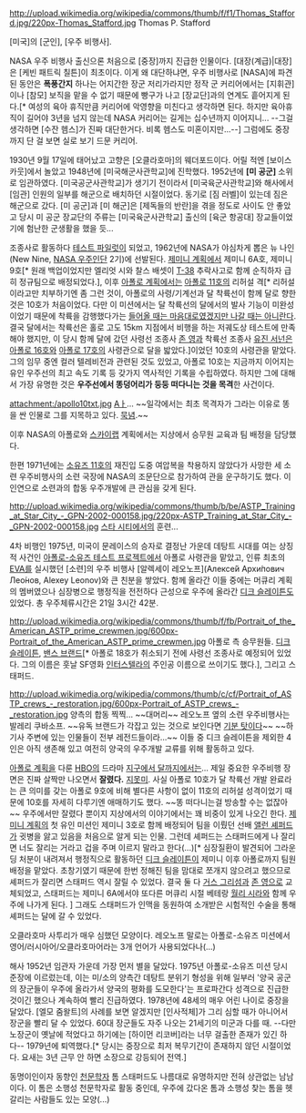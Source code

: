 http://upload.wikimedia.org/wikipedia/commons/thumb/f/f1/Thomas_Stafford.jpg/220px-Thomas_Stafford.jpg
Thomas P. Stafford

[미국]의 [군인], [우주 비행사]. 

NASA 우주 비행사 출신으론 처음으로 [중장]까지 진급한 인물이다. [대장(계급)|대장]은 [케빈 패트릭 칠튼]이 최초이다. 이게 왜 대단하냐면, 우주 비행사로 [NASA]에 파견된 동안은 '''폭풍간지''' 하나는 어지간한 장군 저리가라지만 정작 군 커리어에서는 [지휘관]이나 [참모] 보직을 맡을 수 없기 때문에 빵구가 나고 [장교단]과의 연계도 흩어지게 된다.[* 여성의 육아 휴직만큼 커리어에 악영향을 미친다고 생각하면 된다. 하지만 육아휴직이 길어야 3년을 넘지 않는데 NASA 커리어는 길게는 십수년까지 이어지니... --그걸 생각하면 [수잔 헴스]가 진짜 대단한거다. 비록 헴스도 미혼이지만...--] 그럼에도 중장까지 단 걸 보면 실로 보기 드문 커리어.

1930년 9월 17일에 태어났고 고향은 [오클라호마]의 웨더포드이다. 어릴 적엔 [보이스카웃]에서 놀았고 1948년에 [미국해군사관학교]에 진학했다. 1952년에 '''[미 공군]''' 소위로 임관하였다. [미국공군사관학교]가 생기기 전이라서 [미국육군사관학교]와 해사에서 [임관] 인원의 일부를 해군으로 배치하던 시절이었다. 동기로 [짐 러벨]이 있는데 짐은 해군으로 갔다. [미 공군]과 [미 해군]은 [제독들의 반란]을 겪을 정도로 사이도 안 좋았고 당시 미 공군 장교단의 주류는 [미국육군사관학교] 출신의 [육군 항공대] 장교들이었기에 험난한 군생활을 했을 듯...

조종사로 활동하다 [[테스트 파일럿]]이 되었고, 1962년에 NASA가 야심차게 뽑은 뉴 나인(New Nine, [[NASA 우주인단]] 2기)에 선발된다. [[제미니 계획]]에서 제미니 6A호, 제미니 9호[* 원래 백업이었지만 엘리엇 시와 찰스 배셋이 [[T-38]] 추락사고로 함께 순직하자 급히 정규팀으로 배정되었다.], 이후 [[아폴로 계획]]에서는 [[아폴로 11호]]의 리허설 격[* 리허설이라고만 치부하기엔 좀 그런 것이, 아폴로의 사령/기계선과 달 착륙선이 함께 달로 향한 것은 10호가 처음이었다. 다만 이 미션에서는 달 착륙선의 달에서의 발사 기능이 미완성이었기 때문에 착륙을 감행했다가는 [[홍콩행 게이바|들어올 때는 마음대로였겠지만 나갈 때는 아니란다]]. 결국 달에서는 착륙선은 홀로 고도 15km 지점에서 비행을 하는 저궤도상 테스트에 만족해야 했지만, 이 당시 함께 달에 갔던 사령선 조종사 [[존 영]]과 착륙선 조종사 [[유진 서넌]]은 [[아폴로 16호]]와 [[아폴로 17호]]의 사령관으로 달을 밟았다.]이었던 10호의 사령관을 맡았다. 그의 임무 중엔 컬러 텔레비전과 관련된 것도 있었고, 아폴로 10호는 지금까지 이어지는 유인 우주선의 최고 속도 기록 등 갖가지 역사적인 기록을 수립하였다. 하지만 그에 대해서 가장 유명한 것은 '''우주선에서 똥덩어리가 둥둥 떠다니는 것을 목격'''한 사건이다.

attachment:/apollo10txt.jpg
[[Aㅏ]]... ~~일각에서는 최초 목격자가 그라는 이유로 똥을 싼 인물로 그를 지목하고 있다. [[묵념]].~~

이후 NASA의 아폴로와 [[스카이랩]] 계획에서는 지상에서 승무원 교육과 팀 배정을 담당했다.

한편 1971년에는 [[소유즈 11호]]의 재진입 도중 여압복을 착용하지 않았다가 사망한 세 소련 우주비행사의 소련 국장에 NASA의 조문단으로 참가하여 관을 운구하기도 했다. 이 인연으로 소련과의 합동 우주개발에 큰 관심을 갖게 된다.

http://upload.wikimedia.org/wikipedia/commons/thumb/b/be/ASTP_Training_at_Star_City_-_GPN-2002-000158.jpg/220px-ASTP_Training_at_Star_City_-_GPN-2002-000158.jpg
[[스타 시티]]에서의 훈련...

4차 비행인 1975년, 미국이 문레이스의 승자로 결정난 가운데 데탕트 시대를 여는 상징적 사건인 [[아폴로-소유즈 테스트 프로젝트]]에서 아폴로 사령관을 맡았고, 인류 최초의 [[EVA]]를 실시했던 [소련]의 우주 비행사 [알렉세이 레오노프](Алексе́й Архи́пович Лео́нов, Alexey Leonov)와 큰 친분을 쌓았다. 함께 올라간 이들 중에는 머큐리 계획의 멤버였으나 심장병으로 행정직을 전전하다 근성으로 우주에 올라간 [[디크 슬레이튼]]도 있었다. 총 우주체류시간은 21일 3시간 42분.

http://upload.wikimedia.org/wikipedia/commons/thumb/f/fb/Portrait_of_the_American_ASTP_prime_crewmen.jpg/600px-Portrait_of_the_American_ASTP_prime_crewmen.jpg
아폴로 측 승무원들. [[디크 슬레이튼]], [[밴스 브랜드]][* 아폴로 18호가 취소되기 전에 사령선 조종사로 예정되어 있었다. 그의 이름은 훗날 SF영화 [[인터스텔라]]의 주인공 이름으로 쓰이기도 했다.], 그리고 스태퍼드.

http://upload.wikimedia.org/wikipedia/commons/thumb/c/cf/Portrait_of_ASTP_crews_-_restoration.jpg/600px-Portrait_of_ASTP_crews_-_restoration.jpg
양측의 합동 찍찍... ~~대머리~~ 레오노프 옆의 소련 우주비행사는 발레리 쿠바소프. ~~유독 브랜드가 각잡고 있는 것으로 보인다면 [[기분 탓]]이다~~ ~~하기사 주변에 있는 인물들이 전부 레전드들이라...~~ 이들 중 디크 슬레이튼을 제외한 4인은 아직 생존해 있고 여전히 양국의 우주개발 교류를 위해 활동하고 있다.

[[아폴로 계획]]을 다룬 [[HBO]]의 드라마 [[지구에서 달까지]]에서는... 제일 중요한 우주비행 장면은 진짜 살짝만 나오면서 '''잘렸다.''' [[지못미]]. 사실 아폴로 10호가 달 착륙선 개발 완료라는 큰 의미를 갖는 아폴로 9호에 비해 별다른 사항이 없이 11호의 리허설 성격이었기 때문에 10호를 자세히 다루기엔 애매하기도 했다. ~~똥 떠다니는걸 방송할 수는 없잖아~~ 우주에서만 잘렸다 뿐이지 지상에서의 이야기에서는 꽤 비중이 있게 나오긴 한다. [[제미니 계획]]의 첫 유인 미션인 제미니 3호로 함께 배정되어 팀을 이뤘던 선배 [[앨런 셰퍼드]]가 귓병을 앓고 있음을 처음으로 알게 되는 인물. 그런데 셰퍼드는 스태퍼드에게 나 잘리면 너도 잘리는 거라고 겁을 주며 이르지 말라고 한다(...)[* 심장질환이 발견되어 그라운딩 처분이 내려져서 행정직으로 활동하던 [[디크 슬레이튼]]이 제미니 이후 아폴로까지 팀원 배정을 맡았다. 초창기였기 때문에 한번 정해진 팀을 맘대로 쪼개지 않으려고 했으므로 셰퍼드가 잘리면 스태퍼드 역시 잘릴 수 있었다. 결국 둘 다 [[거스 그리섬]]과 [[존 영]]으로 교체되었고, 스태퍼드는 제미니 6A에서야 또다른 머큐리 시절 베테랑 [[월리 시라]]와 함께 우주에 나가게 된다. ] 그래도 스태퍼드가 인맥을 동원하여 소개받은 시험적인 수술을 통해 셰퍼드는 달에 갈 수 있었다.

오클라호마 사투리가 매우 심했던 모양이다. 레오노프 말로는 아폴로-소유즈 미션에서 영어/러시아어/오클라호마어라는 3개 언어가 사용되었다나(...)

해사 1952년 임관자 가운데 가장 먼저 별을 달았다. 1975년 아폴로-소유즈 미션 당시 준장에 이르렀는데, 이는 미/소의 양측간 데탕트 분위기 형성을 위해 일부러 '양국 공군의 장군들이 우주에 올라가서 양국의 평화를 도모한다'는 프로파간다 성격으로 진급한 것이긴 했으나 계속하여 빨리 진급하였다. 1978년에 48세의 매우 어린 나이로 중장을 달았다. [엘모 줌왈트]의 사례를 보면 알겠지만 [인사적체]가 그리 심할 때가 아니어서 장군을 빨리 달 수 있었다. 60대 장군들도 자주 나오는 21세기의 미군과 다를 때. --다만 노장군이 옛날에 적었다고 하기에는 [하이먼 리코버]라는 너무 걸출한 존재가 있긴 하다-- 1979년에 퇴역했다.[* 당시는 중장으로 최저 복무기간이 존재하지 않던 시절이었다. 요새는 3년 근무 안 하면 소장으로 강등되어 전역.]

동명이인이자 동향인 [[천문학]]자 톰 스태퍼드도 나름대로 유명하지만 전혀 상관없는 남남이다. 이 톰은 소행성 천문학자로 활동 중인데, 우주에 갔다온 톰과 소행성 찾는 톰을 헷갈리는 사람들도 있는 모양(...)
